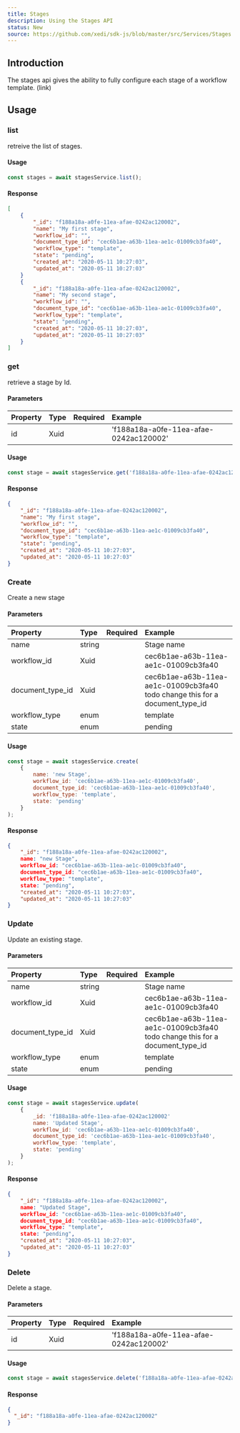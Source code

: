 ```yaml
---
title: Stages
description: Using the Stages API
status: New
source: https://github.com/xedi/sdk-js/blob/master/src/Services/Stages.ts
---
```



<BorderBox>
    <GithubIssue issue-id="62" />
</BorderBox>

## Introduction

The stages api gives the ability to fully configure each stage of a workflow template. (link)

## Usage

### list

retreive the list of stages.

#### Usage 

``` javascript
const stages = await stagesService.list();
```

#### Response

``` json
[
    {
        "_id": "f188a18a-a0fe-11ea-afae-0242ac120002",
        "name": "My first stage",
        "workflow_id": "",
        "document_type_id": "cec6b1ae-a63b-11ea-ae1c-01009cb3fa40",
        "workflow_type": "template",
        "state": "pending",
        "created_at": "2020-05-11 10:27:03",
        "updated_at": "2020-05-11 10:27:03"
    }
    {
        "_id": "f188a18a-a0fe-11ea-afae-0242ac120002",
        "name": "My second stage",
        "workflow_id": "",
        "document_type_id": "cec6b1ae-a63b-11ea-ae1c-01009cb3fa40",
        "workflow_type": "template",
        "state": "pending",
        "created_at": "2020-05-11 10:27:03",
        "updated_at": "2020-05-11 10:27:03"
    }
]
```

### get

retrieve a stage by Id.

#### Parameters

| Property | Type | Required | Example |
| :-- | :-- | :-: | :-- |
| id | Xuid | <CheckIcon color="green.5"/> | 'f188a18a-a0fe-11ea-afae-0242ac120002' |

#### Usage 

``` javascript
const stage = await stagesService.get('f188a18a-a0fe-11ea-afae-0242ac120002');
```

#### Response

``` json
{
    "_id": "f188a18a-a0fe-11ea-afae-0242ac120002",
    "name": "My first stage",
    "workflow_id": "",
    "document_type_id": "cec6b1ae-a63b-11ea-ae1c-01009cb3fa40",
    "workflow_type": "template",
    "state": "pending",
    "created_at": "2020-05-11 10:27:03",
    "updated_at": "2020-05-11 10:27:03"
}
```

### Create

Create a new stage

#### Parameters

| Property | Type | Required | Example |
| :-- | :-- | :-: | :-- |
| name | string |  |  Stage name |
| workflow_id | Xuid | <CheckIcon color="green.5"/> | cec6b1ae-a63b-11ea-ae1c-01009cb3fa40 |
| document_type_id | Xuid | | cec6b1ae-a63b-11ea-ae1c-01009cb3fa40 todo change this for a document_type_id |
| workflow_type | enum | <CheckIcon color="green.5"/> | template |
| state | enum | <CheckIcon color="green.5"/> |  pending |

#### Usage 

``` javascript
const stage = await stagesService.create(
    {
        name: 'new Stage',
        workflow_id: 'cec6b1ae-a63b-11ea-ae1c-01009cb3fa40',
        document_type_id: 'cec6b1ae-a63b-11ea-ae1c-01009cb3fa40',
        workflow_type: 'template',
        state: 'pending'
    }
);
```

#### Response

``` json
{
    "_id": "f188a18a-a0fe-11ea-afae-0242ac120002",
    name: "new Stage",
    workflow_id: "cec6b1ae-a63b-11ea-ae1c-01009cb3fa40",
    document_type_id: "cec6b1ae-a63b-11ea-ae1c-01009cb3fa40",
    workflow_type: "template",
    state: "pending",
    "created_at": "2020-05-11 10:27:03",
    "updated_at": "2020-05-11 10:27:03"
}
```

### Update

Update an existing stage.

#### Parameters

| Property | Type | Required | Example |
| :-- | :-- | :-: | :-- |
| name | string |  |  Stage name |
| workflow_id | Xuid | <CheckIcon color="green.5"/> | cec6b1ae-a63b-11ea-ae1c-01009cb3fa40 |
| document_type_id | Xuid | | cec6b1ae-a63b-11ea-ae1c-01009cb3fa40 todo change this for a document_type_id |
| workflow_type | enum | <CheckIcon color="green.5"/> | template |
| state | enum | <CheckIcon color="green.5"/> |  pending |

#### Usage 

``` javascript
const stage = await stagesService.update(
    {
        _id: 'f188a18a-a0fe-11ea-afae-0242ac120002'
        name: 'Updated Stage',
        workflow_id: 'cec6b1ae-a63b-11ea-ae1c-01009cb3fa40',
        document_type_id: 'cec6b1ae-a63b-11ea-ae1c-01009cb3fa40',
        workflow_type: 'template',
        state: 'pending'
    }
);
```

#### Response

``` json
{
    "_id": "f188a18a-a0fe-11ea-afae-0242ac120002",
    name: "Updated Stage",
    workflow_id: "cec6b1ae-a63b-11ea-ae1c-01009cb3fa40",
    document_type_id: "cec6b1ae-a63b-11ea-ae1c-01009cb3fa40",
    workflow_type: "template",
    state: "pending",
    "created_at": "2020-05-11 10:27:03",
    "updated_at": "2020-05-11 10:27:03"
}
```

### Delete

Delete a stage.

#### Parameters

| Property | Type | Required | Example |
| :-- | :-- | :-: | :-- |
| id | Xuid | <CheckIcon color="green.5"/> | 'f188a18a-a0fe-11ea-afae-0242ac120002' |

#### Usage 

``` javascript
const stage = await stagesService.delete('f188a18a-a0fe-11ea-afae-0242ac120002');
```

#### Response

``` json
{
  "_id": "f188a18a-a0fe-11ea-afae-0242ac120002"  
}
```
